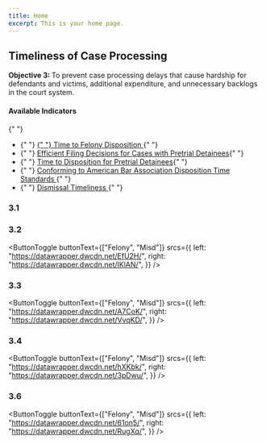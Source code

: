 ```yaml
---
title: Home
excerpt: This is your home page.
---
```



<Section py="2|4|8|10">
<Container>
  <Grid col="1|2" gap="4|8|12" alignItems="center">
    <Flexbox
      flexDirection="column"
      alignItems="center|flex-start"
      textAlign="center|left"
    >
      <H2 m="0" fontWeight="extrabold" lineHeight="tight">
        Timeliness of Case Processing
      </H2>
      <P fontSize="xl|2xl" mt="2">
        <strong>Objective 3: </strong>To prevent case processing delays that cause hardship for defendants and victims, additional expenditure, and unnecessary backlogs in the court system.
      </P>
    </Flexbox>
    <P>
      <H4 m="0">Available Indicators </H4>{" "}
      <ul>
        <li>
          {" "}
          <a href="#time-to-felony-dispo">
            {" "}
            Time to Felony Disposition
          </a>{" "}
        </li>
        <li>
          {" "}
          <a href="#efficient-filing-decisions"> Efficient Filing Decisions for Cases with Pretrial Detainees</a>{" "}
        </li>
                <li>
          {" "}
          <a href="#time-dispo-pretrial"> Time to Disposition for Pretrial Detainees</a>{" "}
        </li>
        <li>
          {" "}
          <a href="#aba-time-standards">
           Conforming to American Bar Association Disposition Time Standards
          </a>{" "}
        </li>
        <li>
          {" "}
          <a href="#dismissal-timeliness">
            Dismissal Timeliness
          </a>{" "}
        </li>
      </ul>
    </P>
  </Grid>
</Container>


</Section>


<Container>


<Section maxWidth="750px">


### 3.1

<DataWrapChart
  title="Time to Felony Disposition"
  src="https://datawrapper.dwcdn.net/DnuHi/7/"
/>

<a name="time-to-felony-dispo"> </a>

<DataWrapChart src="https://datawrapper.dwcdn.net/D2yd3/" />

### 3.2

<DataWrapChart
  title="Efficient Filing Decisions for Cases with Pretrial Detainees"
  src="https://datawrapper.dwcdn.net/F2TPN/6/"
/>

<a name="efficient-filing-decisions"> </a>

<ButtonToggle
  buttonText={["Felony", "Misd"]}
  srcs={{
    left: "https://datawrapper.dwcdn.net/EfU2H/",
    right: "https://datawrapper.dwcdn.net/IKlAN/",
  }}
/>

### 3.3

<DataWrapChart
  title="Time to Disposition for Pretrial Detainees"
  src="https://datawrapper.dwcdn.net/0mFqH/6/"
/>

<a name="time-dispo-pretrial"> </a>

<ButtonToggle
  buttonText={["Felony", "Misd"]}
  srcs={{
    left: "https://datawrapper.dwcdn.net/A7CoK/",
    right: "https://datawrapper.dwcdn.net/VvqKD/",
  }}
/>

### 3.4

<DataWrapChart
  title="Conforming to ABA Disposition Time Standards"
  src="https://datawrapper.dwcdn.net/qkT29/1/"
/>

<a name="aba-time-standards"> </a>

<ButtonToggle
  buttonText={["Felony", "Misd"]}
  srcs={{
    left: "https://datawrapper.dwcdn.net/hXKbk/",
    right: "https://datawrapper.dwcdn.net/3pDwu/",
  }}
/>

### 3.6

<DataWrapChart
  title="Dismissal Timeliness"
  src="https://datawrapper.dwcdn.net/8kEhE/1/"
/>

<a name="dismissal-timeliness"> </a>

<ButtonToggle
  buttonText={["Felony", "Misd"]}
  srcs={{
    left: "https://datawrapper.dwcdn.net/61on5/",
    right: "https://datawrapper.dwcdn.net/RugXq/",
  }}
/>

</Section>


</Container>

